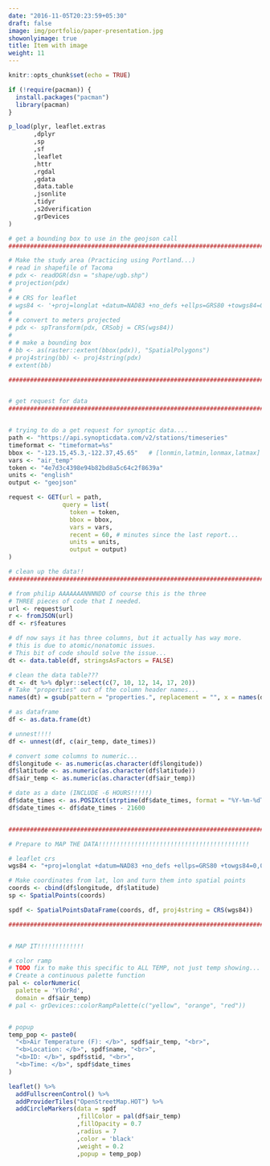 ```yaml
---
date: "2016-11-05T20:23:59+05:30"
draft: false
image: img/portfolio/paper-presentation.jpg
showonlyimage: true
title: Item with image
weight: 11
---
```


```r
knitr::opts_chunk$set(echo = TRUE)
```



```r

if (!require(pacman)) {
  install.packages("pacman")
  library(pacman)
}

p_load(plyr, leaflet.extras
       ,dplyr
       ,sp
       ,sf
       ,leaflet
       ,httr
       ,rgdal
       ,gdata
       ,data.table
       ,jsonlite
       ,tidyr
       ,s2dverification
       ,grDevices
)


```



```r

# get a bounding box to use in the geojson call
##############################################################################################

# Make the study area (Practicing using Portland...)
# read in shapefile of Tacoma
# pdx <- readOGR(dsn = "shape/ugb.shp")
# projection(pdx)
# 
# # CRS for leaflet
# wgs84 <- '+proj=longlat +datum=NAD83 +no_defs +ellps=GRS80 +towgs84=0,0,0'
# 
# # convert to meters projected
# pdx <- spTransform(pdx, CRSobj = CRS(wgs84))
# 
# # make a bounding box
# bb <- as(raster::extent(bbox(pdx)), "SpatialPolygons")
# proj4string(bb) <- proj4string(pdx)
# extent(bb)

#########################################################################################


# get request for data
#########################################################################################


# trying to do a get request for synoptic data....
path <- "https://api.synopticdata.com/v2/stations/timeseries"
timeformat <- "timeformat=%s"
bbox <- "-123.15,45.3,-122.37,45.65"   # [lonmin,latmin,lonmax,latmax]
vars <- "air_temp"
token <- "4e7d3c4398e94b82bd8a5c64c2f8639a"
units <- "english"
output <- "geojson"

request <- GET(url = path, 
               query = list(
                 token = token,
                 bbox = bbox,
                 vars = vars,
                 recent = 60, # minutes since the last report...
                 units = units,
                 output = output)
)

# clean up the data!!
####################################################################################

# from philip AAAAAAANNNNDD of course this is the three
# THREE pieces of code that I needed. 
url <- request$url
r <- fromJSON(url)
df <- r$features

# df now says it has three columns, but it actually has way more. 
# this is due to atomic/nonatomic issues.
# This bit of code should solve the issue...
dt <- data.table(df, stringsAsFactors = FALSE)

# clean the data table???
dt <- dt %>% dplyr::select(c(7, 10, 12, 14, 17, 20)) 
# Take "properties" out of the column header names...
names(dt) = gsub(pattern = "properties.", replacement = "", x = names(dt))

# as dataframe
df <- as.data.frame(dt)

# unnest!!!!
df <- unnest(df, c(air_temp, date_times))

# convert some columns to numeric...
df$longitude <- as.numeric(as.character(df$longitude))
df$latitude <- as.numeric(as.character(df$latitude))
df$air_temp <- as.numeric(as.character(df$air_temp))

# date as a date (INCLUDE -6 HOURS!!!!!)
df$date_times <- as.POSIXct(strptime(df$date_times, format = "%Y-%m-%dT%H:%M")) 
df$date_times <- df$date_times - 21600


####################################################################################

# Prepare to MAP THE DATA!!!!!!!!!!!!!!!!!!!!!!!!!!!!!!!!!!!!!!!!!!

# leaflet crs
wgs84 <- "+proj=longlat +datum=NAD83 +no_defs +ellps=GRS80 +towgs84=0,0,0"

# Make coordinates from lat, lon and turn them into spatial points
coords <- cbind(df$longitude, df$latitude)
sp <- SpatialPoints(coords)

spdf <- SpatialPointsDataFrame(coords, df, proj4string = CRS(wgs84))

###########################################################################


# MAP IT!!!!!!!!!!!!!

# color ramp
# TODO fix to make this specific to ALL TEMP, not just temp showing...
# Create a continuous palette function
pal <- colorNumeric(
  palette = 'YlOrRd',
  domain = df$air_temp)
# pal <- grDevices::colorRampPalette(c("yellow", "orange", "red"))


# popup 
temp_pop <- paste0(
  "<b>Air Temperature (F): </b>", spdf$air_temp, "<br>",
  "<b>Location: </b>", spdf$name, "<br>",
  "<b>ID: </b>", spdf$stid, "<br>",
  "<b>Time: </b>", spdf$date_times
)

```





```r

leaflet() %>%
  addFullscreenControl() %>%
  addProviderTiles("OpenStreetMap.HOT") %>%
  addCircleMarkers(data = spdf 
                   ,fillColor = pal(df$air_temp)
                   ,fillOpacity = 0.7
                   ,radius = 7
                   ,color = 'black'
                   ,weight = 0.2
                   ,popup = temp_pop)



```

